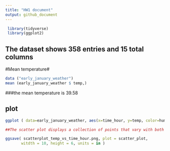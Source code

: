 ```yaml
---
title: "HW1 document"
output: github_document
---
```


```r
 library(tidyverse)
 library(ggplot2)
```

## The dataset shows 358 entries and  15 total columns##

#Mean temperature#

```r
data ("early_january_weather")
mean (early_january_weather $ temp,)
```
###the mean temperature is 39.58

## plot##
```r
ggplot ( data=early_january_weather, aes(x=time_hour, y=temp, color=humid)) + geom_point()

##The scatter plot displays a collection of points that vary with both highs and lows, but overall there is a positive trend. ##

ggsave( scatterplot_temp_vs_time_hour.png, plot = scatter_plot,
       witdth = 10, height = 6, units = in )
```




